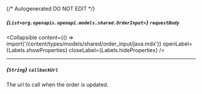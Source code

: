 {/* Autogenerated DO NOT EDIT  */}

##### *{`List<org.openapis.openapi.models.shared.OrderInput>`}* `requestBody`

<Collapsible content={() => import('/content/types/models/shared/order_input/java.mdx')} openLabel={Labels.showProperties} closeLabel={Labels.hideProperties} />


---
##### *{`String`}* `callbackUrl`
The url to call when the order is updated.



